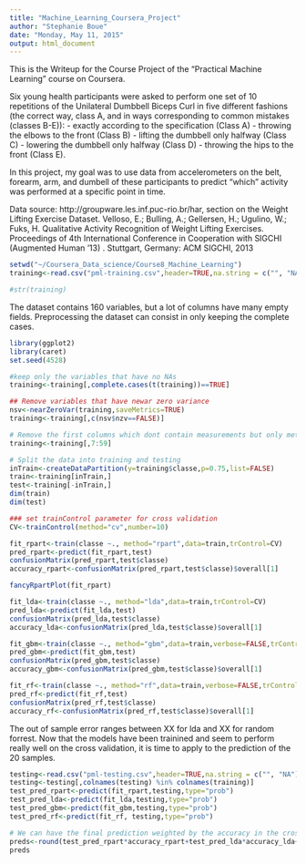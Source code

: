 ```yaml
---
title: "Machine_Learning_Coursera_Project"
author: "Stephanie Boue"
date: "Monday, May 11, 2015"
output: html_document
---
```


This is the Writeup for the Course Project of the "Practical Machine Learning" course on Coursera.

Six young health participants were asked to perform one set of 10 repetitions of the Unilateral Dumbbell Biceps Curl in five different fashions (the correct way, class A, and in ways corresponding to common mistakes (classes B-E)): 
- exactly according to the specification (Class A)
- throwing the elbows to the front (Class B)
- lifting the dumbbell only halfway (Class C)
- lowering the dumbbell only halfway (Class D)
- throwing the hips to the front (Class E).

In this project, my goal was to use data from accelerometers on the belt, forearm, arm, and dumbell of these participants to predict "which" activity was performed at a specific point in time.

Data source: http://groupware.les.inf.puc-rio.br/har, section on the Weight Lifting Exercise Dataset.
Velloso, E.; Bulling, A.; Gellersen, H.; Ugulino, W.; Fuks, H. Qualitative Activity Recognition of Weight Lifting Exercises. Proceedings of 4th International Conference in Cooperation with SIGCHI (Augmented Human '13) . Stuttgart, Germany: ACM SIGCHI, 2013


```r
setwd("~/Coursera_Data_science/Course8_Machine_Learning")
training<-read.csv("pml-training.csv",header=TRUE,na.string = c("", "NA"))

#str(training)
```

The dataset contains 160 variables, but a lot of columns have many empty fields. Preprocessing the dataset can consist in only keeping the complete cases.

```r
library(ggplot2)
library(caret)
set.seed(4528)

#keep only the variables that have no NAs
training<-training[,complete.cases(t(training))==TRUE]

## Remove variables that have newar zero variance
nsv<-nearZeroVar(training,saveMetrics=TRUE)
training<-training[,c(nsv$nzv==FALSE)]

# Remove the first columns which dont contain measurements but only metadata
training<-training[,7:59]

# Split the data into training and testing
inTrain<-createDataPartition(y=training$classe,p=0.75,list=FALSE)
train<-training[inTrain,]
test<-training[-inTrain,]
dim(train)
dim(test)

### set trainControl parameter for cross validation
CV<-trainControl(method="cv",number=10)

```

```r

fit_rpart<-train(classe ~., method="rpart",data=train,trControl=CV)
pred_rpart<-predict(fit_rpart,test)
confusionMatrix(pred_rpart,test$classe)
accuracy_rpart<-confusionMatrix(pred_rpart,test$classe)$overall[1]

fancyRpartPlot(fit_rpart)

fit_lda<-train(classe ~., method="lda",data=train,trControl=CV)
pred_lda<-predict(fit_lda,test)
confusionMatrix(pred_lda,test$classe)
accuracy_lda<-confusionMatrix(pred_lda,test$classe)$overall[1]

fit_gbm<-train(classe ~., method="gbm",data=train,verbose=FALSE,trControl=CV)
pred_gbm<-predict(fit_gbm,test)
confusionMatrix(pred_gbm,test$classe)
accuracy_gbm<-confusionMatrix(pred_gbm,test$classe)$overall[1]

fit_rf<-train(classe ~., method="rf",data=train,verbose=FALSE,trControl=CV)
pred_rf<-predict(fit_rf,test)
confusionMatrix(pred_rf,test$classe)
accuracy_rf<-confusionMatrix(pred_rf,test$classe)$overall[1]

```
The out of sample error ranges between XX for lda and XX for random forrest.
Now that the models have been trainined and seem to perform really well on the cross validation, 
it is time to apply to the prediction of the 20 samples. 

```r
testing<-read.csv("pml-testing.csv",header=TRUE,na.string = c("", "NA"))
testing<-testing[,colnames(testing) %in% colnames(training)]
test_pred_rpart<-predict(fit_rpart,testing,type="prob")
test_pred_lda<-predict(fit_lda,testing,type="prob")
test_pred_gbm<-predict(fit_gbm,testing,type="prob")
test_pred_rf<-predict(fit_rf, testing,type="prob")

# We can have the final prediction weighted by the accuracy in the cross validation.
preds<-round(test_pred_rpart*accuracy_rpart+test_pred_lda*accuracy_lda+test_pred_gbm*accuracy_gbm+test_pred_rf*accuracy_rf,2)
preds
```




